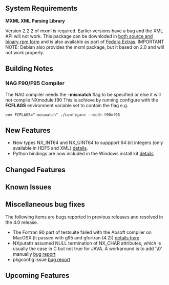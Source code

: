 ==System Requirements==
'''MXML XML Parsing Library'''

Version 2.2.2 of mxml is required. Earlier versions have a bug and the XML API will not work. This package can be downloded in [http://www.easysw.com/~mike/mxml/software.php both source and binary rpm form] and is also available as part of [http://fedoraproject.org/wiki/Extras/UsingExtras Fedora Extras]. IMPORTANT NOTE: Debian also provides the mxml package, but it based on 2.0 and will not work properly.

==Building Notes==
===NAG F90/F95 Compiler===
The NAG compiler needs the '''-mismatch''' flag to be specified or else it will not compile NXmodule.f90 This is achieve by running configure with the '''FCFLAGS''' environment variable set to contain the flag e.g.
<pre>
env FCFLAGS="-mismatch" ./configure --with-f90=f95
</pre>  
==New Features==
* New types NX_INT64 and NX_UINT64 to suppport 64 bit integers (only available in HDF5 and XML) [http://trac.nexusformat.org/code/ticket/87 details].
* Python bindings are now included in the Windows install kit [http://trac.nexusformat.org/code/ticket/86 details]

==Changed Features==

==Known Issues==

==Miscellaneous bug fixes==
The following items are bugs reported in previous releases and resolved in
the 4.0 release.
* The Fortran 90 part of testsuite failed with the Absoft compiler on MacOSX (it passed with g95 and gfortran (4.2)) [http://trac.nexusformat.org/code/ticket/68 details here]
* NXputattr assumed NULL termination of NX_CHAR attributes, which is usually the case in C but not true for JAVA. A workaround is to add '\0' manually [http://trac.nexusformat.org/code/ticket/83 bug report]
* pkgconfig issue [http://trac.nexusformat.org/code/ticket/84 bug report]

==Upcoming Features==